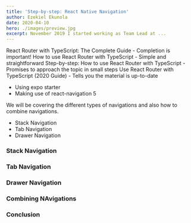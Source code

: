 ```yaml
---
title: 'Step-by-step: React Native Navigation'
author: Ezekiel Ekunola
date: 2020-04-10
hero: ./images/preview.jpg
excerpt: November 2019 I started working as Team Lead at ...
---
```


React Router with TypeScript: The Complete Guide - Completion is important!
How to use React Router with TypeScript - Simple and straightforward
Step-by-step: How to use React Router with TypeScript - Promises to approach the topic in small steps
Use React Router with TypeScript (2020 Guide) - Tells you the material is up-to-date





- Using expo starter
- Making use of react-navigation 5

We will be covering the different types of navigations and also how to combine navigations.


- Stack Navigation
- Tab Navigation
- Drawer Navigation

### Stack Navigation


### Tab Navigation

### Drawer Navigation



### Combining NAvigations

### Conclusion